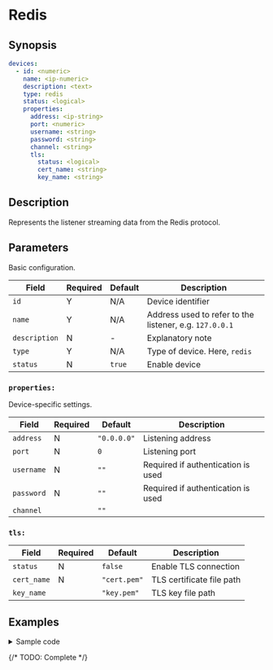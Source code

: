 # Redis

## Synopsis

```yaml {5}
devices:
  - id: <numeric>
    name: <ip-numeric>
    description: <text>
    type: redis
    status: <logical>
    properties:
      address: <ip-string>
      port: <numeric>
      username: <string>
      password: <string>
      channel: <string>
      tls:
        status: <logical>
        cert_name: <string>
        key_name: <string>
```

## Description

Represents the listener streaming data from the Redis protocol.

## Parameters

Basic configuration.

|Field|Required|Default|Description|
|---|---|---|---|
|`id`|Y|N/A|Device identifier|
|`name`|Y|N/A|Address used to refer to the listener, e.g. `127.0.0.1`|
|`description`|N|-|Explanatory note|
|`type`|Y|N/A|Type of device. Here, `redis`|
|`status`|N|`true`|Enable device|

### `properties:`

Device-specific settings.

|Field|Required|Default|Description|
|---|---|---|---|
|`address`|N|`"0.0.0.0"`|Listening address|
|`port`|N|`0`|Listening port|
|`username`|N|`""`|Required if authentication is used|
|`password`|N|`""`|Required if authentication is used|
|`channel`||`""`||

### `tls:`

|Field|Required|Default|Description|
|---|---|---|---|
|`status`|N|`false`|Enable TLS connection|
|`cert_name`|N|`"cert.pem"`|TLS certificate file path|
|`key_name`||`"key.pem"`|TLS key file path|

## Examples

<details>
<summary>Sample code</summary>
```yaml
```
</details>

{/* TODO: Complete */}